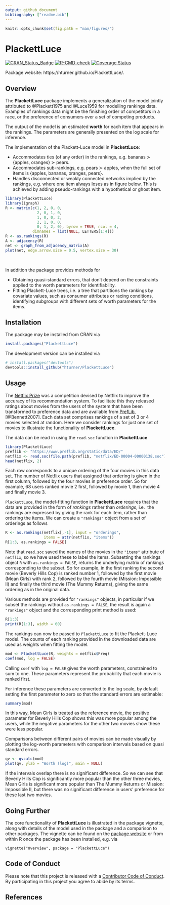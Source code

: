 ```yaml
---
output: github_document
bibliography: ["readme.bib"]
---
```


```r
knitr::opts_chunk$set(fig.path = "man/figures/")
```

# PlackettLuce

[![CRAN_Status_Badge](https://www.r-pkg.org/badges/version/PlackettLuce)](https://cran.r-project.org/package=PlackettLuce)
[![R-CMD-check](https://github.com/hturner/PlackettLuce/actions/workflows/R-CMD-check.yaml/badge.svg)](https://github.com/hturner/PlackettLuce/actions/workflows/R-CMD-check.yaml)
[![Coverage Status](https://img.shields.io/codecov/c/github/hturner/PlackettLuce/master.svg)](https://codecov.io/github/hturner/PlackettLuce?branch=master)

Package website: https://hturner.github.io/PlackettLuce/.

## Overview

The **PlackettLuce** package implements a generalization of the model jointly 
attributed to @Plackett1975 and @Luce1959 for modelling rankings data. 
Examples of rankings data might be the finishing order of competitors in a race,
or the preference of consumers over a set of competing products. 

The output of the model is an estimated **worth** for each item that appears in 
the rankings. The parameters are generally presented on the log scale for 
inference.

The implementation of the Plackett-Luce model in **PlackettLuce**:

 - Accommodates ties (of any order) in the rankings, e.g.
  bananas $\succ$ {apples, oranges} $\succ$ pears.
 - Accommodates sub-rankings, e.g. pears $\succ$ apples, when the full set of items is {apples, bananas, oranges, pears}.
 - Handles disconnected or weakly connected networks implied by the rankings, e.g. where one item always loses as in figure below. This is achieved by adding pseudo-rankings with a 
hypothetical or ghost item.

```r
library(PlackettLuce)
library(igraph)
R <- matrix(c(1, 2, 0, 0,
              2, 0, 1, 0,
              1, 0, 0, 2,
              2, 1, 0, 0,
              0, 1, 2, 0), byrow = TRUE, ncol = 4,
            dimnames = list(NULL, LETTERS[1:4]))
R <- as.rankings(R)
A <- adjacency(R)
net <- graph_from_adjacency_matrix(A)
plot(net, edge.arrow.size = 0.5, vertex.size = 30)
```
  </br>

In addition the package provides methods for

 - Obtaining quasi-standard errors, that don't depend on the constraints applied
 to the worth parameters for identifiability.
 - Fitting Plackett-Luce trees, i.e. a tree that partitions the rankings by 
 covariate values, such as consumer attributes or racing conditions, identifying 
 subgroups with different sets of worth parameters for the items.
 
## Installation

The package may be installed from CRAN via

```r
install.packages("PlackettLuce")
```

The development version can be installed via

```r
# install.packages("devtools")
devtools::install_github("hturner/PlackettLuce")
```

## Usage

The [Netflix Prize](https://www.netflixprize.com/) was a competition devised by 
Netflix to improve the accuracy of its recommendation system. To facilitate 
this they released ratings about movies from the users of the system that have 
been transformed to preference data and are available from 
[PrefLib](https://www.preflib.org/data/ED/00004/), [@Bennett2007]. Each data set 
comprises rankings of a set of 3 or 4 movies selected at random. Here we 
consider rankings for just one set of movies to illustrate the functionality of 
**PlackettLuce**.

The data can be read in using the `read.soc` function in **PlackettLuce**
```r
library(PlackettLuce)
preflib <- "https://www.preflib.org/static/data/ED/"
netflix <- read.soc(file.path(preflib, "netflix/ED-00004-00000138.soc"))
head(netflix, 2)
```
Each row corresponds to a unique ordering of the four movies in this data set. 
The number of Netflix users that assigned that ordering is given in the first 
column, followed by the four movies in preference order. So for example, 68 
users ranked movie 2 first, followed by movie 1, then movie 4 and finally movie
3. 

`PlackettLuce`, the model-fitting function in **PlackettLuce** requires that 
the data are provided in the form of *rankings* rather than *orderings*, i.e. 
the rankings are expressed by giving the rank for each item, rather than 
ordering the items. We can create a `"rankings"` object from a set of orderings
as follows
```r
R <- as.rankings(netflix[,-1], input = "orderings",
                 items = attr(netflix, "items"))
R[1:3, as.rankings = FALSE]
```
Note that `read.soc` saved the names of the movies in the `"items"` attribute of
`netflix`, so we have used these to label the items. Subsetting the
rankings object `R` with `as.rankings = FALSE`, returns the underlying matrix of 
rankings corresponding to the subset. So for example, in the first ranking the 
second movie (Beverly Hills Cop) is ranked number 1, followed by the first movie
(Mean Girls) with rank 2, followed by the fourth movie (Mission: Impossible II) 
and finally the third movie (The Mummy Returns), giving the same ordering as in 
the original data.

Various methods are provided for `"rankings"` objects, in particular if we 
subset the rankings without `as.rankings = FALSE`, the result is again a 
`"rankings"` object and the corresponding print method is used:

```r
R[1:3]
print(R[1:3], width = 60)
```

The rankings can now be passed to `PlackettLuce` to fit the Plackett-Luce model.
The counts of each ranking provided in the downloaded data are used as weights 
when fitting the model.
```r
mod <- PlackettLuce(R, weights = netflix$Freq)
coef(mod, log = FALSE)
```
Calling `coef` with `log = FALSE` gives the worth parameters, constrained to
sum to one. These parameters represent the probability that each movie is ranked 
first.

For inference these parameters are converted to the log scale, by default 
setting the first parameter to zero so that the standard errors are estimable:
```r
summary(mod)
```
In this way, Mean Girls is treated as the reference movie, the positive 
parameter for Beverly Hills Cop shows this was more popular among the users, 
while the negative parameters for the other two movies show these were less 
popular.

Comparisons between different pairs of movies can be made visually by plotting
the log-worth parameters with comparison intervals based on quasi standard
errors.
```r
qv <- qvcalc(mod)
plot(qv, ylab = "Worth (log)", main = NULL)
```

If the intervals overlap there is no significant difference. So we can see that 
Beverly Hills Cop is significantly more popular than the other three movies,
Mean Girls is significant more popular than The Mummy Returns or 
Mission: Impossible II, but there was no significant difference in users' 
preference for these last two movies.

## Going Further

The core functionality of **PlackettLuce** is illustrated in the package 
vignette, along with details of the model used in the package and a comparison
to other packages. The vignette can be found on the [package website](https://hturner.github.io/PlackettLuce/) or from within R once the 
package has been installed, e.g. via 

    vignette("Overview", package = "PlackettLuce")

## Code of Conduct

Please note that this project is released with a [Contributor Code of Conduct](https://github.com/hturner/PlackettLuce/blob/master/CONDUCT.md). By participating in this project you agree to abide by its terms.

## References
